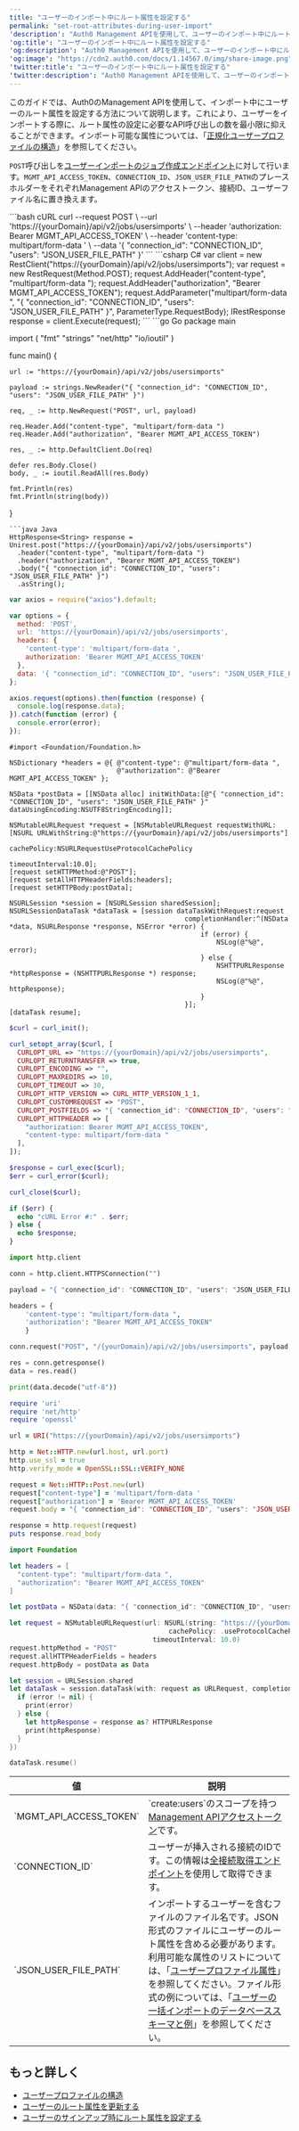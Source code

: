 ```yaml
---
title: "ユーザーのインポート中にルート属性を設定する"
permalink: "set-root-attributes-during-user-import"
'description': "Auth0 Management APIを使用して、ユーザーのインポート中にルート属性を設定する方法について説明します。"
'og:title': "ユーザーのインポート中にルート属性を設定する"
'og:description': "Auth0 Management APIを使用して、ユーザーのインポート中にルート属性を設定する方法について説明します。"
'og:image': "https://cdn2.auth0.com/docs/1.14567.0/img/share-image.png"
'twitter:title': "ユーザーのインポート中にルート属性を設定する"
'twitter:description': "Auth0 Management APIを使用して、ユーザーのインポート中にルート属性を設定する方法について説明します。"
---
```


このガイドでは、Auth0の<Tooltip data-tooltip-id="react-containers-DefinitionTooltip-0" href="/docs/ja-jp/glossary?term=management-api" tip="Management API: 顧客が管理タスクを実行できるようにするための製品。" cta="用語集の表示">Management API</Tooltip>を使用して、インポート中にユーザーのルート属性を設定する方法について説明します。これにより、ユーザーをインポートする際に、ルート属性の設定に必要なAPI呼び出しの数を最小限に抑えることができます。インポート可能な属性については、「[正規化ユーザープロファイルの構造](/docs/ja-jp/manage-users/user-accounts/user-profiles/user-profile-structure)」を参照してください。

`POST`呼び出しを[ユーザーインポートのジョブ作成エンドポイント](/docs/ja-jp/api/management/v2#!/Jobs/post_users_imports)に対して行います。`MGMT_API_ACCESS_TOKEN`、`CONNECTION_ID`、`JSON_USER_FILE_PATH`のプレースホルダーをそれぞれManagement APIのアクセストークン、接続ID、ユーザーファイル名に置き換えます。

<CodeGroup>
```bash cURL
curl --request POST \
  --url 'https://{yourDomain}/api/v2/jobs/usersimports' \
  --header 'authorization: Bearer MGMT_API_ACCESS_TOKEN' \
  --header 'content-type: multipart/form-data ' \
  --data '{ "connection_id": "CONNECTION_ID", "users": "JSON_USER_FILE_PATH" }'
```
```csharp C#
var client = new RestClient("https://{yourDomain}/api/v2/jobs/usersimports");
var request = new RestRequest(Method.POST);
request.AddHeader("content-type", "multipart/form-data ");
request.AddHeader("authorization", "Bearer MGMT_API_ACCESS_TOKEN");
request.AddParameter("multipart/form-data ", "{ "connection_id": "CONNECTION_ID", "users": "JSON_USER_FILE_PATH" }", ParameterType.RequestBody);
IRestResponse response = client.Execute(request);
```
```go Go
package main

import (
	"fmt"
	"strings"
	"net/http"
	"io/ioutil"
)

func main() {

	url := "https://{yourDomain}/api/v2/jobs/usersimports"

	payload := strings.NewReader("{ "connection_id": "CONNECTION_ID", "users": "JSON_USER_FILE_PATH" }")

	req, _ := http.NewRequest("POST", url, payload)

	req.Header.Add("content-type", "multipart/form-data ")
	req.Header.Add("authorization", "Bearer MGMT_API_ACCESS_TOKEN")

	res, _ := http.DefaultClient.Do(req)

	defer res.Body.Close()
	body, _ := ioutil.ReadAll(res.Body)

	fmt.Println(res)
	fmt.Println(string(body))

}
```
```java Java
HttpResponse<String> response = Unirest.post("https://{yourDomain}/api/v2/jobs/usersimports")
  .header("content-type", "multipart/form-data ")
  .header("authorization", "Bearer MGMT_API_ACCESS_TOKEN")
  .body("{ "connection_id": "CONNECTION_ID", "users": "JSON_USER_FILE_PATH" }")
  .asString();
```
```javascript Node.JS
var axios = require("axios").default;

var options = {
  method: 'POST',
  url: 'https://{yourDomain}/api/v2/jobs/usersimports',
  headers: {
    'content-type': 'multipart/form-data ',
    authorization: 'Bearer MGMT_API_ACCESS_TOKEN'
  },
  data: '{ "connection_id": "CONNECTION_ID", "users": "JSON_USER_FILE_PATH" }'
};

axios.request(options).then(function (response) {
  console.log(response.data);
}).catch(function (error) {
  console.error(error);
});
```
```obj-c Obj-C
#import <Foundation/Foundation.h>

NSDictionary *headers = @{ @"content-type": @"multipart/form-data ",
                           @"authorization": @"Bearer MGMT_API_ACCESS_TOKEN" };

NSData *postData = [[NSData alloc] initWithData:[@"{ "connection_id": "CONNECTION_ID", "users": "JSON_USER_FILE_PATH" }" dataUsingEncoding:NSUTF8StringEncoding]];

NSMutableURLRequest *request = [NSMutableURLRequest requestWithURL:[NSURL URLWithString:@"https://{yourDomain}/api/v2/jobs/usersimports"]
                                                       cachePolicy:NSURLRequestUseProtocolCachePolicy
                                                   timeoutInterval:10.0];
[request setHTTPMethod:@"POST"];
[request setAllHTTPHeaderFields:headers];
[request setHTTPBody:postData];

NSURLSession *session = [NSURLSession sharedSession];
NSURLSessionDataTask *dataTask = [session dataTaskWithRequest:request
                                            completionHandler:^(NSData *data, NSURLResponse *response, NSError *error) {
                                                if (error) {
                                                    NSLog(@"%@", error);
                                                } else {
                                                    NSHTTPURLResponse *httpResponse = (NSHTTPURLResponse *) response;
                                                    NSLog(@"%@", httpResponse);
                                                }
                                            }];
[dataTask resume];
```
```php PHP
$curl = curl_init();

curl_setopt_array($curl, [
  CURLOPT_URL => "https://{yourDomain}/api/v2/jobs/usersimports",
  CURLOPT_RETURNTRANSFER => true,
  CURLOPT_ENCODING => "",
  CURLOPT_MAXREDIRS => 10,
  CURLOPT_TIMEOUT => 30,
  CURLOPT_HTTP_VERSION => CURL_HTTP_VERSION_1_1,
  CURLOPT_CUSTOMREQUEST => "POST",
  CURLOPT_POSTFIELDS => "{ "connection_id": "CONNECTION_ID", "users": "JSON_USER_FILE_PATH" }",
  CURLOPT_HTTPHEADER => [
    "authorization: Bearer MGMT_API_ACCESS_TOKEN",
    "content-type: multipart/form-data "
  ],
]);

$response = curl_exec($curl);
$err = curl_error($curl);

curl_close($curl);

if ($err) {
  echo "cURL Error #:" . $err;
} else {
  echo $response;
}
```
```python Python
import http.client

conn = http.client.HTTPSConnection("")

payload = "{ "connection_id": "CONNECTION_ID", "users": "JSON_USER_FILE_PATH" }"

headers = {
    'content-type': "multipart/form-data ",
    'authorization': "Bearer MGMT_API_ACCESS_TOKEN"
    }

conn.request("POST", "/{yourDomain}/api/v2/jobs/usersimports", payload, headers)

res = conn.getresponse()
data = res.read()

print(data.decode("utf-8"))
```
```ruby Ruby
require 'uri'
require 'net/http'
require 'openssl'

url = URI("https://{yourDomain}/api/v2/jobs/usersimports")

http = Net::HTTP.new(url.host, url.port)
http.use_ssl = true
http.verify_mode = OpenSSL::SSL::VERIFY_NONE

request = Net::HTTP::Post.new(url)
request["content-type"] = 'multipart/form-data '
request["authorization"] = 'Bearer MGMT_API_ACCESS_TOKEN'
request.body = "{ "connection_id": "CONNECTION_ID", "users": "JSON_USER_FILE_PATH" }"

response = http.request(request)
puts response.read_body
```
```swift Swift
import Foundation

let headers = [
  "content-type": "multipart/form-data ",
  "authorization": "Bearer MGMT_API_ACCESS_TOKEN"
]

let postData = NSData(data: "{ "connection_id": "CONNECTION_ID", "users": "JSON_USER_FILE_PATH" }".data(using: String.Encoding.utf8)!)

let request = NSMutableURLRequest(url: NSURL(string: "https://{yourDomain}/api/v2/jobs/usersimports")! as URL,
                                        cachePolicy: .useProtocolCachePolicy,
                                    timeoutInterval: 10.0)
request.httpMethod = "POST"
request.allHTTPHeaderFields = headers
request.httpBody = postData as Data

let session = URLSession.shared
let dataTask = session.dataTask(with: request as URLRequest, completionHandler: { (data, response, error) -> Void in
  if (error != nil) {
    print(error)
  } else {
    let httpResponse = response as? HTTPURLResponse
    print(httpResponse)
  }
})

dataTask.resume()
```
</CodeGroup>

<table class="table"><thead>
<tr>
<th><strong>値</strong></th>
<th><strong>説明</strong></th>
</tr>
</thead>
<tbody>
<tr>
<td>`MGMT_API_ACCESS_TOKEN`</td>
<td>`create:users`の<Tooltip id="react-containers-DefinitionTooltip-1">スコープ</Tooltip>を持つ<a href="/docs/ja-jp/api/management/v2/tokens">Management APIアクセストークン</a>です。</td>
</tr>
<tr>
<td>`CONNECTION_ID`</td>
<td>ユーザーが挿入される接続のIDです。この情報は<a href="/docs/ja-jp/api/management/v2#!/Connections/get_connections">全接続取得エンドポイント</a>を使用して取得できます。</td>
</tr>
<tr>
<td>`JSON_USER_FILE_PATH`</td>
<td>インポートするユーザーを含むファイルのファイル名です。JSON形式のファイルにユーザーのルート属性を含める必要があります。利用可能な属性のリストについては、「<a href="/docs/ja-jp/users/references/user-profile-structure#attributes">ユーザープロファイル属性</a>」を参照してください。ファイル形式の例については、「<a href="/docs/ja-jp/users/references/bulk-import-database-schema-examples">ユーザーの一括インポートのデータベーススキーマと例</a>」を参照してください。</td>
</tr>
</tbody>
</table>

## もっと詳しく

* [ユーザープロファイルの構造](/docs/ja-jp/manage-users/user-accounts/user-profiles/user-profile-structure)
* [ユーザーのルート属性を更新する](/docs/ja-jp/manage-users/user-accounts/user-profiles/root-attributes/update-root-attributes-for-users)
* [ユーザーのサインアップ時にルート属性を設定する](/docs/ja-jp/manage-users/user-accounts/user-profiles/root-attributes/set-root-attributes-during-user-sign-up)